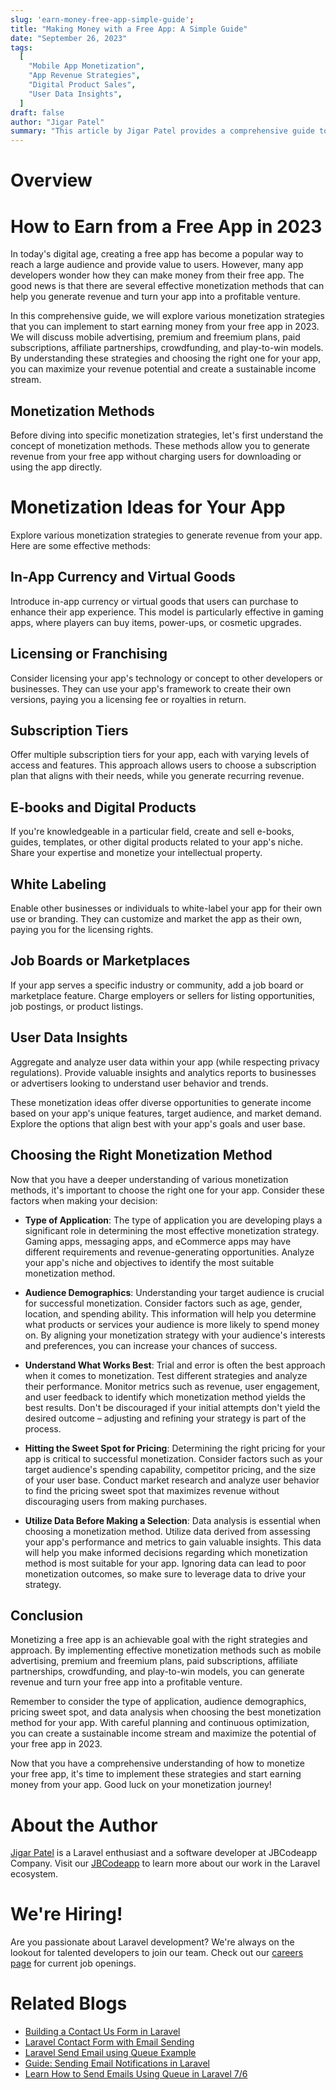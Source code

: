 ```yaml
---
slug: 'earn-money-free-app-simple-guide';
title: "Making Money with a Free App: A Simple Guide"
date: "September 26, 2023"
tags:
  [
    "Mobile App Monetization",
    "App Revenue Strategies",
    "Digital Product Sales",
    "User Data Insights",
  ]
draft: false
author: "Jigar Patel"
summary: "This article by Jigar Patel provides a comprehensive guide to monetizing free mobile apps in 2023, exploring diverse strategies and emphasizing the importance of data-driven decision-making for successful revenue generation."
---
```


# Overview

<TOCInline toc={props.toc} exclude="Overview" toHeading={2} />

# How to Earn from a Free App in 2023

In today's digital age, creating a free app has become a popular way to reach a large audience and provide value to users. However, many app developers wonder how they can make money from their free app. The good news is that there are several effective monetization methods that can help you generate revenue and turn your app into a profitable venture.

In this comprehensive guide, we will explore various monetization strategies that you can implement to start earning money from your free app in 2023. We will discuss mobile advertising, premium and freemium plans, paid subscriptions, affiliate partnerships, crowdfunding, and play-to-win models. By understanding these strategies and choosing the right one for your app, you can maximize your revenue potential and create a sustainable income stream.

## Monetization Methods

Before diving into specific monetization strategies, let's first understand the concept of monetization methods. These methods allow you to generate revenue from your free app without charging users for downloading or using the app directly.

# Monetization Ideas for Your App

Explore various monetization strategies to generate revenue from your app. Here are some effective methods:

## In-App Currency and Virtual Goods

Introduce in-app currency or virtual goods that users can purchase to enhance their app experience. This model is particularly effective in gaming apps, where players can buy items, power-ups, or cosmetic upgrades.

## Licensing or Franchising

Consider licensing your app's technology or concept to other developers or businesses. They can use your app's framework to create their own versions, paying you a licensing fee or royalties in return.

## Subscription Tiers

Offer multiple subscription tiers for your app, each with varying levels of access and features. This approach allows users to choose a subscription plan that aligns with their needs, while you generate recurring revenue.

## E-books and Digital Products

If you're knowledgeable in a particular field, create and sell e-books, guides, templates, or other digital products related to your app's niche. Share your expertise and monetize your intellectual property.

## White Labeling

Enable other businesses or individuals to white-label your app for their own use or branding. They can customize and market the app as their own, paying you for the licensing rights.

## Job Boards or Marketplaces

If your app serves a specific industry or community, add a job board or marketplace feature. Charge employers or sellers for listing opportunities, job postings, or product listings.

## User Data Insights

Aggregate and analyze user data within your app (while respecting privacy regulations). Provide valuable insights and analytics reports to businesses or advertisers looking to understand user behavior and trends.

These monetization ideas offer diverse opportunities to generate income based on your app's unique features, target audience, and market demand. Explore the options that align best with your app's goals and user base.

## Choosing the Right Monetization Method

Now that you have a deeper understanding of various monetization methods, it's important to choose the right one for your app. Consider these factors when making your decision:

- **Type of Application**: The type of application you are developing plays a significant role in determining the most effective monetization strategy. Gaming apps, messaging apps, and eCommerce apps may have different requirements and revenue-generating opportunities. Analyze your app's niche and objectives to identify the most suitable monetization method.

- **Audience Demographics**: Understanding your target audience is crucial for successful monetization. Consider factors such as age, gender, location, and spending ability. This information will help you determine what products or services your audience is more likely to spend money on. By aligning your monetization strategy with your audience's interests and preferences, you can increase your chances of success.

- **Understand What Works Best**: Trial and error is often the best approach when it comes to monetization. Test different strategies and analyze their performance. Monitor metrics such as revenue, user engagement, and user feedback to identify which monetization method yields the best results. Don't be discouraged if your initial attempts don't yield the desired outcome – adjusting and refining your strategy is part of the process.

- **Hitting the Sweet Spot for Pricing**: Determining the right pricing for your app is critical to successful monetization. Consider factors such as your target audience's spending capability, competitor pricing, and the size of your user base. Conduct market research and analyze user behavior to find the pricing sweet spot that maximizes revenue without discouraging users from making purchases.

- **Utilize Data Before Making a Selection**: Data analysis is essential when choosing a monetization method. Utilize data derived from assessing your app's performance and metrics to gain valuable insights. This data will help you make informed decisions regarding which monetization method is most suitable for your app. Ignoring data can lead to poor monetization outcomes, so make sure to leverage data to drive your strategy.

## Conclusion

Monetizing a free app is an achievable goal with the right strategies and approach. By implementing effective monetization methods such as mobile advertising, premium and freemium plans, paid subscriptions, affiliate partnerships, crowdfunding, and play-to-win models, you can generate revenue and turn your free app into a profitable venture.

Remember to consider the type of application, audience demographics, pricing sweet spot, and data analysis when choosing the best monetization method for your app. With careful planning and continuous optimization, you can create a sustainable income stream and maximize the potential of your free app in 2023.

Now that you have a comprehensive understanding of how to monetize your free app, it's time to implement these strategies and start earning money from your app. Good luck on your monetization journey!

# About the Author

[Jigar Patel](https://expertlaravel.com) is a Laravel enthusiast and a software developer at JBCodeapp Company. Visit our [JBCodeapp](https://jbcodeapp.com) to learn more about our work in the Laravel ecosystem.

# We're Hiring!

Are you passionate about Laravel development? We're always on the lookout for talented developers to join our team. Check out our [careers page](https://jbcodeapp.com) for current job openings.

# Related Blogs

- [Building a Contact Us Form in Laravel](building-a-contact-us-form-in-laravel.mdx)
- [Laravel Contact Form with Email Sending](Laravel-Contact-Form-with-Email-Sending.mdx)
- [Laravel Send Email using Queue Example](Send-Email-using-Queue-Example.mdx)
- [Guide: Sending Email Notifications in Laravel](Guide-Sending-Email-Notifications-in-Laravel.mdx)
- [Learn How to Send Emails Using Queue in Laravel 7/6](Laravel-6-Queue-for-Sending-Emails.mdx)
